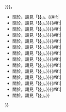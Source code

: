 {{Hatnote|[[File:List gray.svg|25px|消歧義|link=Wikipedia:消歧义]]{{If mobile|2=&nbsp;&nbsp;}}此{{NSPN|zh-hans}}的主題是{{{subject|{{Trim|{{{1}}}}}}}}。
* 關於{{If empty|{{Trim|{{{2}}}}}|其他用法}}，請見「'''[[{{Trim|{{{3}}}}}]]'''」。{{#if:{{{5|}}}|
* 關於{{If empty|{{Trim|{{{4}}}}}|其他用法}}，請見「'''[[{{Trim|{{{5}}}}}]]'''」。}}{{#if:{{{7|}}}|
* 關於{{If empty|{{Trim|{{{6}}}}}|其他用法}}，請見「'''[[{{Trim|{{{7}}}}}]]'''」。}}{{#if:{{{9|}}}|
* 關於{{If empty|{{Trim|{{{8}}}}}|其他用法}}，請見「'''[[{{Trim|{{{9}}}}}]]'''」。}}{{#if:{{{11|}}}|
* 關於{{If empty|{{Trim|{{{10}}}}}|其他用法}}，請見「'''[[{{Trim|{{{11}}}}}]]'''」。}}{{#if:{{{13|}}}|
* 關於{{If empty|{{Trim|{{{12}}}}}|其他用法}}，請見「'''[[{{Trim|{{{13}}}}}]]'''」。}}{{#if:{{{15|}}}|
* 關於{{If empty|{{Trim|{{{14}}}}}|其他用法}}，請見「'''[[{{Trim|{{{15}}}}}]]'''」。}}{{#if:{{{17|}}}|
* 關於{{If empty|{{Trim|{{{16}}}}}|其他用法}}，請見「'''[[{{Trim|{{{17}}}}}]]'''」。}}{{#if:{{{19|}}}|
* 關於{{If empty|{{Trim|{{{18}}}}}|其他用法}}，請見「'''[[{{Trim|{{{19}}}}}]]'''」。}}{{#if:{{{21|}}}|
* 關於{{If empty|{{Trim|{{{20}}}}}|其他用法}}，請見「'''[[{{Trim|{{{21}}}}}]]'''」。}}{{#if:{{{23|}}}|
* 關於{{If empty|{{Trim|{{{22}}}}}|其他用法}}，請見「'''[[{{Trim|{{{23}}}}}]]'''」。}}{{#if:{{{25|}}}|
* 關於{{If empty|{{Trim|{{{24}}}}}|其他用法}}，請見「'''[[{{Trim|{{{25}}}}}]]'''」。}}{{#if:{{{27|}}}|
* 關於{{If empty|{{Trim|{{{26}}}}}|其他用法}}，請見「'''[[{{Trim|{{{27}}}}}]]'''」。}}{{#if:{{{29|}}}|
* 關於{{If empty|{{Trim|{{{28}}}}}|其他用法}}，請見「'''[[{{Trim|{{{29}}}}}]]'''」。}}
}}<noinclude>
{{Documentation}}</noinclude>
